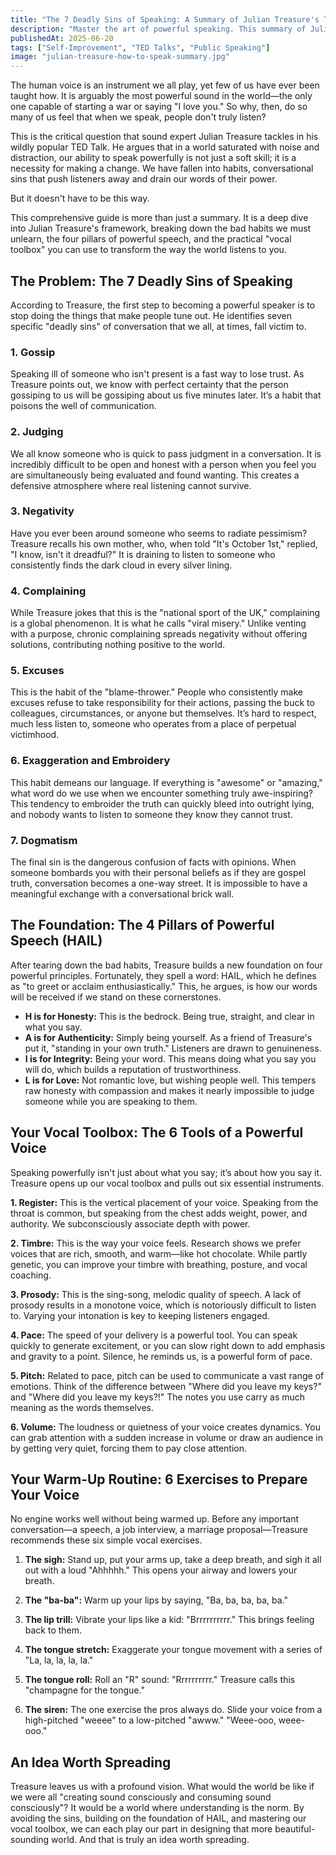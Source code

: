 ```yaml
---
title: "The 7 Deadly Sins of Speaking: A Summary of Julian Treasure's TED Talk"
description: "Master the art of powerful speaking. This summary of Julian Treasure's viral TED Talk breaks down the '7 Deadly Sins' to avoid and the vocal exercises you need to be heard."
publishedAt: 2025-06-20
tags: ["Self-Improvement", "TED Talks", "Public Speaking"]
image: "julian-treasure-how-to-speak-summary.jpg"
---
```



<BlogPageLayout frontmatter={frontmatter}>
The human voice is an instrument we all play, yet few of us have ever been taught how. It is arguably the most powerful sound in the world—the only one capable of starting a war or saying "I love you." So why, then, do so many of us feel that when we speak, people don't truly listen?

This is the critical question that sound expert Julian Treasure tackles in his wildly popular TED Talk. He argues that in a world saturated with noise and distraction, our ability to speak powerfully is not just a soft skill; it is a necessity for making a change. We have fallen into habits, conversational sins that push listeners away and drain our words of their power.

But it doesn't have to be this way.

This comprehensive guide is more than just a summary. It is a deep dive into Julian Treasure's framework, breaking down the bad habits we must unlearn, the four pillars of powerful speech, and the practical "vocal toolbox" you can use to transform the way the world listens to you.

## The Problem: The 7 Deadly Sins of Speaking

According to Treasure, the first step to becoming a powerful speaker is to stop doing the things that make people tune out. He identifies seven specific "deadly sins" of conversation that we all, at times, fall victim to.

### 1. Gossip

Speaking ill of someone who isn't present is a fast way to lose trust. As Treasure points out, we know with perfect certainty that the person gossiping to us will be gossiping about us five minutes later. It’s a habit that poisons the well of communication.

### 2. Judging

We all know someone who is quick to pass judgment in a conversation. It is incredibly difficult to be open and honest with a person when you feel you are simultaneously being evaluated and found wanting. This creates a defensive atmosphere where real listening cannot survive.

### 3. Negativity

Have you ever been around someone who seems to radiate pessimism? Treasure recalls his own mother, who, when told "It's October 1st," replied, "I know, isn't it dreadful?" It is draining to listen to someone who consistently finds the dark cloud in every silver lining.

### 4. Complaining

While Treasure jokes that this is the "national sport of the UK," complaining is a global phenomenon. It is what he calls "viral misery." Unlike venting with a purpose, chronic complaining spreads negativity without offering solutions, contributing nothing positive to the world.

### 5. Excuses

This is the habit of the "blame-thrower." People who consistently make excuses refuse to take responsibility for their actions, passing the buck to colleagues, circumstances, or anyone but themselves. It’s hard to respect, much less listen to, someone who operates from a place of perpetual victimhood.

### 6. Exaggeration and Embroidery

This habit demeans our language. If everything is "awesome" or "amazing," what word do we use when we encounter something truly awe-inspiring? This tendency to embroider the truth can quickly bleed into outright lying, and nobody wants to listen to someone they know they cannot trust.

### 7. Dogmatism

The final sin is the dangerous confusion of facts with opinions. When someone bombards you with their personal beliefs as if they are gospel truth, conversation becomes a one-way street. It is impossible to have a meaningful exchange with a conversational brick wall.

## The Foundation: The 4 Pillars of Powerful Speech (HAIL)

After tearing down the bad habits, Treasure builds a new foundation on four powerful principles. Fortunately, they spell a word: HAIL, which he defines as "to greet or acclaim enthusiastically." This, he argues, is how our words will be received if we stand on these cornerstones.

- **H is for Honesty:** This is the bedrock. Being true, straight, and clear in what you say.
- **A is for Authenticity:** Simply being yourself. As a friend of Treasure's put it, "standing in your own truth." Listeners are drawn to genuineness.
- **I is for Integrity:** Being your word. This means doing what you say you will do, which builds a reputation of trustworthiness.
- **L is for Love:** Not romantic love, but wishing people well. This tempers raw honesty with compassion and makes it nearly impossible to judge someone while you are speaking to them.

## Your Vocal Toolbox: The 6 Tools of a Powerful Voice

Speaking powerfully isn't just about what you say; it’s about how you say it. Treasure opens up our vocal toolbox and pulls out six essential instruments.

**1. Register:** This is the vertical placement of your voice. Speaking from the throat is common, but speaking from the chest adds weight, power, and authority. We subconsciously associate depth with power.

**2. Timbre:** This is the way your voice feels. Research shows we prefer voices that are rich, smooth, and warm—like hot chocolate. While partly genetic, you can improve your timbre with breathing, posture, and vocal coaching.

**3. Prosody:** This is the sing-song, melodic quality of speech. A lack of prosody results in a monotone voice, which is notoriously difficult to listen to. Varying your intonation is key to keeping listeners engaged.

**4. Pace:** The speed of your delivery is a powerful tool. You can speak quickly to generate excitement, or you can slow right down to add emphasis and gravity to a point. Silence, he reminds us, is a powerful form of pace.

**5. Pitch:** Related to pace, pitch can be used to communicate a vast range of emotions. Think of the difference between "Where did you leave my keys?" and "Where did you leave my keys?!" The notes you use carry as much meaning as the words themselves.

**6. Volume:** The loudness or quietness of your voice creates dynamics. You can grab attention with a sudden increase in volume or draw an audience in by getting very quiet, forcing them to pay close attention.

## Your Warm-Up Routine: 6 Exercises to Prepare Your Voice

No engine works well without being warmed up. Before any important conversation—a speech, a job interview, a marriage proposal—Treasure recommends these six simple vocal exercises.

1. **The sigh:** Stand up, put your arms up, take a deep breath, and sigh it all out with a loud "Ahhhhh." This opens your airway and lowers your breath.

2. **The "ba-ba":** Warm up your lips by saying, "Ba, ba, ba, ba, ba."

3. **The lip trill:** Vibrate your lips like a kid: "Brrrrrrrrrr." This brings feeling back to them.

4. **The tongue stretch:** Exaggerate your tongue movement with a series of "La, la, la, la, la."

5. **The tongue roll:** Roll an "R" sound: "Rrrrrrrrrr." Treasure calls this "champagne for the tongue."

6. **The siren:** The one exercise the pros always do. Slide your voice from a high-pitched "weeee" to a low-pitched "awww." "Weee-ooo, weee-ooo."

## An Idea Worth Spreading

Treasure leaves us with a profound vision. What would the world be like if we were all "creating sound consciously and consuming sound consciously"? It would be a world where understanding is the norm. By avoiding the sins, building on the foundation of HAIL, and mastering our vocal toolbox, we can each play our part in designing that more beautiful-sounding world. And that is truly an idea worth spreading.

<PodcastSummariesAd />

</BlogPageLayout>
